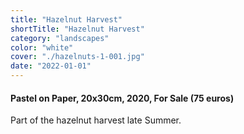 ```yaml
---
title: "Hazelnut Harvest"
shortTitle: "Hazelnut Harvest"
category: "landscapes"
color: "white"
cover: "./hazelnuts-1-001.jpg"
date: "2022-01-01"
---
```

    
#### Pastel on Paper, 20x30cm, 2020, For Sale (75 euros)
    
Part of the hazelnut harvest late Summer.